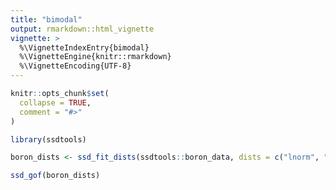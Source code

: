 ```yaml
---
title: "bimodal"
output: rmarkdown::html_vignette
vignette: >
  %\VignetteIndexEntry{bimodal}
  %\VignetteEngine{knitr::rmarkdown}
  %\VignetteEncoding{UTF-8}
---
```


```r
knitr::opts_chunk$set(
  collapse = TRUE,
  comment = "#>"
)
```

```r
library(ssdtools)

boron_dists <- ssd_fit_dists(ssdtools::boron_data, dists = c("lnorm", "gamma", "lnormlnorm"))

ssd_gof(boron_dists)
```
